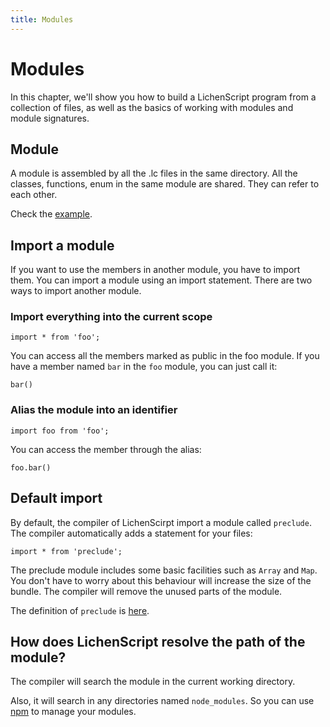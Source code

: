 ```yaml
---
title: Modules
---
```


# Modules

In this chapter, we'll show you how to build a LichenScript program from a collection of files,
as well as the basics of working with modules and module signatures.

## Module

A module is assembled by all the .lc files in the same directory.
All the classes, functions, enum in the same module are shared.
They can refer to each other.

Check the [example](https://github.com/lichenscript/lichenscript/tree/master/examples/module).

## Import a module

If you want to use the members in another module, you have to import them.
You can import a module using an import statement.
There are two ways to import another module.

### Import everything into the current scope

```
import * from 'foo';
```

You can access all the members marked as public in the foo module.
If you have a member named `bar` in the `foo` module, you can just call it:

```
bar()
```

### Alias the module into an identifier

```
import foo from 'foo';
```

You can access the member through the alias:

```
foo.bar()
```

## Default import

By default, the compiler of LichenScirpt import a module called `preclude`.
The compiler automatically adds a statement for your files:

```
import * from 'preclude';
```

The preclude module includes some basic facilities such as `Array` and `Map`.
You don't have to worry about this behaviour will increase the size of the bundle.
The compiler will remove the unused parts of the module.

The definition of `preclude` is
[here](https://github.com/lichenscript/lichenscript/blob/master/std/std/preclude/lib.lc).

## How does LichenScript resolve the path of the module?

The compiler will search the module in the current working directory.

Also, it will search in any directories named `node_modules`.
So you can use [npm](https://www.npmjs.com/) to manage your modules.
